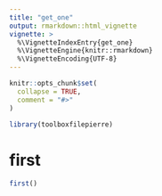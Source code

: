 ```yaml
---
title: "get_one"
output: rmarkdown::html_vignette
vignette: >
  %\VignetteIndexEntry{get_one}
  %\VignetteEngine{knitr::rmarkdown}
  %\VignetteEncoding{UTF-8}
---
```


```r
knitr::opts_chunk$set(
  collapse = TRUE,
  comment = "#>"
)
```

```r
library(toolboxfilepierre)
```

<!-- WARNING - This vignette is generated by {fusen} from dev/flat_first.Rmd: do not edit by hand -->

<!--
 You need to run the 'description' chunk in the '0-dev_history.Rmd' file before continuing your code there.
-->


# first

```r
first()
```

